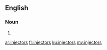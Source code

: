 ==English==

===Noun===
{{head|en|plural}}

# {{plural of|injector|lang=en|nocat=1}}

[[ar:injectors]]
[[fr:injectors]]
[[ku:injectors]]
[[my:injectors]]